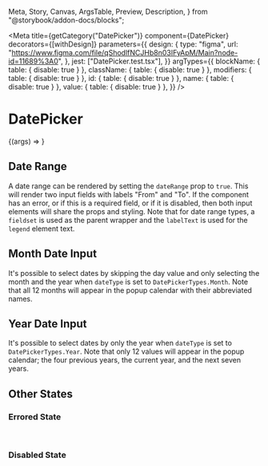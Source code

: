   Meta,
  Story,
  Canvas,
  ArgsTable,
  Preview,
  Description,
} from "@storybook/addon-docs/blocks";


<Meta
  title={getCategory("DatePicker")}
  component={DatePicker}
  decorators={[withDesign]}
  parameters={{
    design: {
      type: "figma",
      url:
        "https://www.figma.com/file/qShodlfNCJHb8n03IFyApM/Main?node-id=11689%3A0",
    },
    jest: ["DatePicker.test.tsx"],
  }}
  argTypes={{
    blockName: { table: { disable: true } },
    className: { table: { disable: true } },
    modifiers: { table: { disable: true } },
    id: { table: { disable: true } },
    name: { table: { disable: true } },
    value: { table: { disable: true } },
  }}
/>

# DatePicker

<Description of={DatePicker} />

<Canvas withToolbar>
  <Story
    name="DatePicker"
    args={{
      dateType: DatePickerTypes.Full,
      dateFormat: "yyyy-MM-dd",
      dateRange: false,
      name: "visit-dates",
      labelText: "Select the date you want to visit NYPL",
      helperText: "Note that the Library may be closed on Sundays.",
      helperTextTo: "Select end date.",
      errorText: "Please select a valid date.",
      showLabel: true,
      errored: false,
      disabled: false,
      required: false,
    }}
  >
    {(args) => <DatePicker id="visit-dates" {...args} />}
  </Story>
</Canvas>

<ArgsTable story="DatePicker" />

## Date Range

A date range can be rendered by setting the `dateRange` prop to `true`. This
will render two input fields with labels "From" and "To". If the component has
an error, or if this is a required field, or if it is disabled, then both input
elements will share the props and styling. Note that for date range types, a
`fieldset` is used as the parent wrapper and the `labelText` is used for the
`legend` element text.

<Canvas withToolbar>
  <Story name="Date Range">
    <DatePicker
      id="date-range"
      dateType={DatePickerTypes.Full}
      dateFormat="yyyy-MM-dd"
      dateRange={true}
      labelText="Select the date range you want to visit NYPL"
      name="visit-dates"
      helperText="From this date."
      helperTextTo="To this date."
      errorText="Please select a valid date range."
    />
  </Story>
</Canvas>

## Month Date Input

It's possible to select dates by skipping the day value and only selecting
the month and the year when `dateType` is set to `DatePickerTypes.Month`. Note
that all 12 months will appear in the popup calendar with their abbreviated names.

<Canvas withToolbar>
  <Story name="Month Date Input">
    <DatePicker
      id="month-date"
      dateType={DatePickerTypes.Month}
      dateRange={false}
      labelText="Select the month you want to visit NYPL"
      helperText="Note that the Library may be closed on Sundays."
      errorText="Please select a valid month."
    />
  </Story>
</Canvas>

## Year Date Input

It's possible to select dates by only the year when `dateType` is set to
`DatePickerTypes.Year`. Note that only 12 values will appear in the popup
calendar; the four previous years, the current year, and the next seven years.

<Canvas withToolbar>
  <Story name="Year Date Input">
    <DatePicker
      id="month-date"
      dateType={DatePickerTypes.Year}
      dateRange={false}
      labelText="Select the year you want to visit NYPL"
      helperText="Note that the Library may be closed on Sundays."
    />
  </Story>
</Canvas>

## Other States

### Errored State

<DatePicker
  id="month-date"
  dateType={DatePickerTypes.Full}
  dateRange={true}
  labelText="Select the year you want to visit NYPL"
  helperText="Note that the Library may be closed on Sundays."
  errorText="Please select a valid year."
  errored={true}
/>
<br />

### Disabled State

<DatePicker
  id="month-date"
  dateType={DatePickerTypes.Full}
  dateRange={true}
  labelText="Select the year you want to visit NYPL"
  disabled={true}
/>
